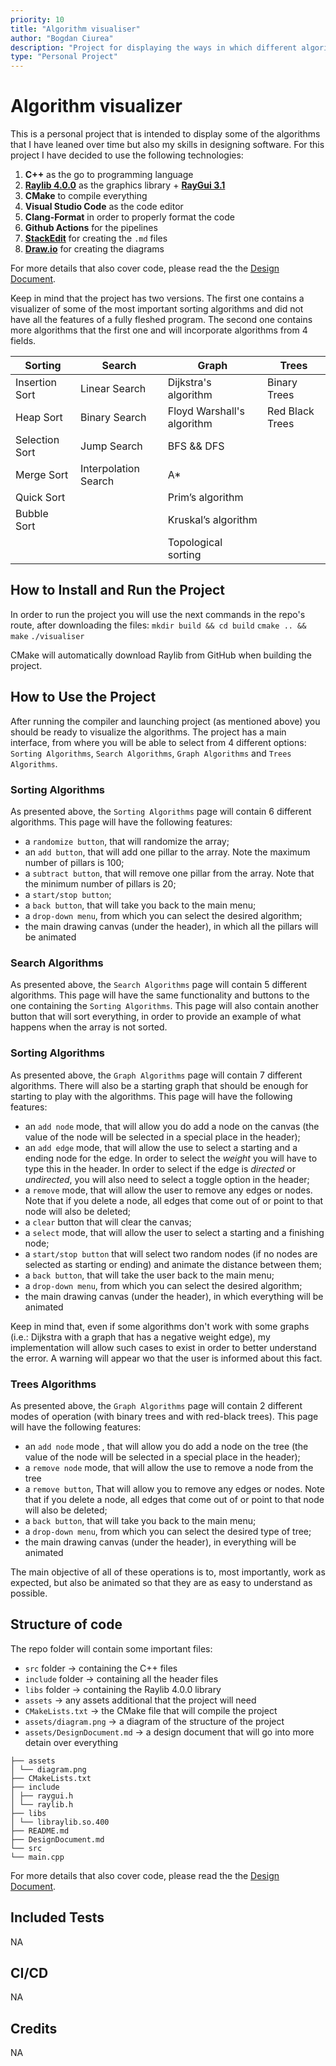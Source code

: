 ```yaml
---
priority: 10
title: "Algorithm visualiser"
author: "Bogdan Ciurea"
description: "Project for displaying the ways in which different algorithms work using Raylib."
type: "Personal Project"
---
```


# Algorithm visualizer

This is a personal project that is intended to display some of the algorithms that I have leaned over time but also my skills in designing software.
For this project I have decided to use the following technologies:

1.  **C++** as the go to programming language
2.  [**Raylib 4.0.0**](https://github.com/raysan5/raylib/tree/4.0.0) as the graphics library + [**RayGui 3.1**](https://github.com/raysan5/raygui/tree/3.1)
3.  **CMake** to compile everything
4.  **Visual Studio Code** as the code editor
5.  **Clang-Format** in order to properly format the code
6.  **Github Actions** for the pipelines
7.  [**StackEdit**](https://stackedit.io/) for creating the `.md` files
8.  [**Draw.io**](https://www.draw.io/) for creating the diagrams

For more details that also cover code, please read the the [Design Document](DesignDocument.md).

Keep in mind that the project has two versions.
The first one contains a visualizer of some of the most important sorting algorithms and did not have all the features of a fully fleshed program.
The second one contains more algorithms that the first one and will incorporate algorithms from 4 fields.

| Sorting        | Search               | Graph                      | Trees           |
| -------------- | -------------------- | -------------------------- | --------------- |
| Insertion Sort | Linear Search        | Dijkstra's algorithm       | Binary Trees    |
| Heap Sort      | Binary Search        | Floyd Warshall's algorithm | Red Black Trees |
| Selection Sort | Jump Search          | BFS && DFS                 |                 |
| Merge Sort     | Interpolation Search | A\*                        |                 |
| Quick Sort     |                      | Prim’s algorithm           |                 |
| Bubble Sort    |                      | Kruskal’s algorithm        |                 |
|                |                      | Topological sorting        |                 |

## How to Install and Run the Project

In order to run the project you will use the next commands in the repo's route, after downloading the files:
`mkdir build && cd build`
`cmake .. && make`
`./visualiser`

CMake will automatically download Raylib from GitHub when building the project.

## How to Use the Project

After running the compiler and launching project (as mentioned above) you should be ready to visualize the algorithms.
The project has a main interface, from where you will be able to select from 4 different options:
`Sorting Algorithms`, `Search Algorithms`, `Graph Algorithms` and `Trees Algorithms`.

### Sorting Algorithms

As presented above, the `Sorting Algorithms` page will contain 6 different algorithms.
This page will have the following features:

- a `randomize button`, that will randomize the array;
- an `add button`, that will add one pillar to the array. Note the maximum number of pillars is 100;
- a `subtract button`, that will remove one pillar from the array. Note that the minimum number of pillars is 20;
- a `start/stop button`;
- a `back button`, that will take you back to the main menu;
- a `drop-down menu`, from which you can select the desired algorithm;
- the main drawing canvas (under the header), in which all the pillars will be animated

### Search Algorithms

As presented above, the `Search Algorithms` page will contain 5 different algorithms. This page will have the same functionality and buttons to the one containing the `Sorting Algorithms`. This page will also contain another button that will sort everything, in order to provide an example of what happens when the array is not sorted.

### Sorting Algorithms

As presented above, the `Graph Algorithms` page will contain 7 different algorithms. There will also be a starting graph that should be enough for starting to play with the algorithms.
This page will have the following features:

- an `add node` mode, that will allow you do add a node on the canvas (the value of the node will be selected in a special place in the header);
- an `add edge` mode, that will allow the use to select a starting and a ending node for the edge. In order to select the _weight_ you will have to type this in the header. In order to select if the edge is _directed_ or _undirected_, you will also need to select a toggle option in the header;
- a `remove` mode, that will allow the user to remove any edges or nodes. Note that if you delete a node, all edges that come out of or point to that node will also be deleted;
- a `clear` button that will clear the canvas;
- a `select` mode, that will allow the user to select a starting and a finishing node;
- a `start/stop button` that will select two random nodes (if no nodes are selected as starting or ending) and animate the distance between them;
- a `back button`, that will take the user back to the main menu;
- a `drop-down menu`, from which you can select the desired algorithm;
- the main drawing canvas (under the header), in which everything will be animated

Keep in mind that, even if some algorithms don't work with some graphs (i.e.: Dijkstra with a graph that has a negative weight edge), my implementation will allow such cases to exist in order to better understand the error. A warning will appear wo that the user is informed about this fact.

### Trees Algorithms

As presented above, the `Graph Algorithms` page will contain 2 different modes of operation (with binary trees and with red-black trees).
This page will have the following features:

- an `add node` mode , that will allow you do add a node on the tree (the value of the node will be selected in a special place in the header);
- a `remove node` mode, that will allow the use to remove a node from the tree
- a `remove button`, That will allow you to remove any edges or nodes. Note that if you delete a node, all edges that come out of or point to that node will also be deleted;
- a `back button`, that will take you back to the main menu;
- a `drop-down menu`, from which you can select the desired type of tree;
- the main drawing canvas (under the header), in everything will be animated

The main objective of all of these operations is to, most importantly, work as expected, but also be animated so that they are as easy to understand as possible.

## Structure of code

The repo folder will contain some important files:

- `src` folder -> containing the C++ files
- `include` folder -> containing all the header files
- `libs` folder -> containing the Raylib 4.0.0 library
- `assets` -> any assets additional that the project will need
- `CMakeLists.txt` -> the CMake file that will compile the project
- `assets/diagram.png` -> a diagram of the structure of the project
- `assets/DesignDocument.md` -> a design document that will go into more detain over everything

```
├── assets
│ └── diagram.png
├── CMakeLists.txt
├── include
│ ├── raygui.h
│ └── raylib.h
├── libs
│ └── libraylib.so.400
├── README.md
├── DesignDocument.md
└── src
└── main.cpp
```

For more details that also cover code, please read the the [Design Document](DesignDocument.md).

## Included Tests

NA

## CI/CD

NA

## Credits

NA
